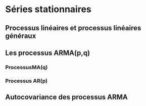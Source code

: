 # Séries stationnaires{#series-stat}
## Processus linéaires et processus linéaires généraux
##  Les processus ARMA(p,q)
### ProcessusMA(q)
### Processus AR(p)
## Autocovariance des processus ARMA